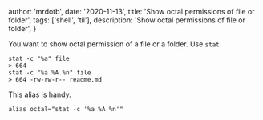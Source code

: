 
  author: 'mrdotb',
  date: '2020-11-13',
  title: 'Show octal permissions of file or folder',
  tags: ['shell', 'til'],
  description: 'Show octal permissions of file or folder',
}


You want to show octal permission of a file or a folder.
Use `stat`

```shell
stat -c "%a" file
> 664
stat -c "%a %A %n" file
> 664 -rw-rw-r-- readme.md
```

This alias is handy.

```shell
alias octal="stat -c '%a %A %n'"
```
